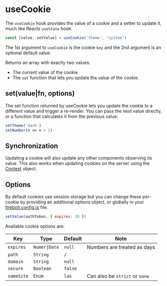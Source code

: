 <Meta
  title='Reference: useCookie'
  description='API Reference for the useCookie hook in Firebolt.'
/>

# useCookie

The `useCookie` hook provides the value of a cookie and a setter to update it, much like Reacts `useState` hook.

```jsx
const [value, setValue] = useCookie('theme', 'system')
```

The 1st argument to `useCookie` is the cookie `key` and the 2nd argument is an optional default value.

Returns an array with exactly two values:

- The current value of the cookie
- The `set` function that lets you update the value of the cookie.

## set(value|fn, options)

The set function returned by useCookie lets you update the cookie to a different value and trigger a re-render. You can pass the next value directly, or a function that calculates it from the previous value:

```jsx
setTheme('dark')
setNumber(n => n + 1)
```

## Synchronization

Updating a cookie will also update any other components observing its value. This also works when updating cookies on the server using the [Context](/docs/ref/context) object.

## Options

By default cookies use session storage but you can change these per-cookie by providing an additional options object, or globally in your [firebolt.config.js](/docs/ref/config) file.

```jsx
setValue(authToken, { expires: 30 })
```

Available cookie options are:

| Key        | Type          | Default | Note                           |
| ---------- | ------------- | ------- | ------------------------------ |
| `expires`  | `Numer\|Date` | `null`  | Numbers are treated as days    |
| `path`     | `String`      | `/`     |                                |
| `domain`   | `String`      | `null`  |                                |
| `secure`   | `Boolean`     | `false` |                                |
| `sameSite` | `Enum`        | `lax`   | Can also be `strict` or `none` |
